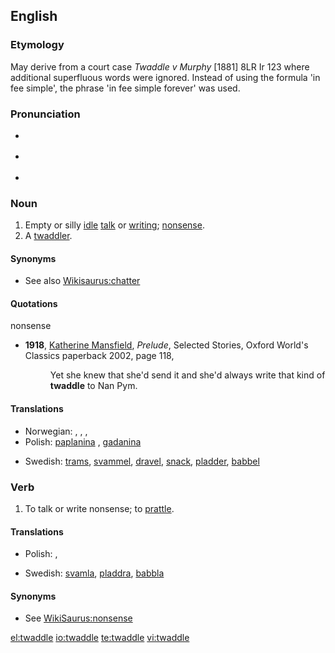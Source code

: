 ==English==

===Etymology===
{{rfe}}
May derive from a court case ''Twaddle v Murphy'' [1881] 8LR Ir 123 where additional superfluous words were ignored.   Instead of using the formula 'in fee simple', the phrase 'in fee simple forever' was used.

===Pronunciation===
* {{a|UK}} {{IPA|/ˈtwɒdəl/}}
* {{a|US}} {{IPA|/ˈtwɑdəl/}}
* {{audio|en-us-twaddle.ogg|Audio (US)}}

===Noun===
{{en-noun}}

# Empty or silly [[idle]] [[talk]] or [[writing]]; [[nonsense]].
# A [[twaddler]].

====Synonyms====
* See also [[Wikisaurus:chatter]]

====Quotations====
;nonsense
* '''1918''', [[w:Katherine Mansfield|Katherine Mansfield]], ''Prelude'', Selected Stories, Oxford World's Classics paperback 2002, page 118,
*: Yet she knew that she'd send it and she'd always write that kind of '''twaddle''' to Nan Pym.

====Translations====
{{trans-top|Empty or silly idle talk or writing; nonsense}}
* Norwegian: {{t|no|pjatt|n}}, {{t|no|tomprat|m}}, {{t|no|tullprat|m}}, {{l|no|løst}} {{l|no|prat}}
* Polish: [[paplanina]] {{f}}, [[gadanina]] {{f}}
{{trans-mid}}
* Swedish: [[trams]], [[svammel]], [[dravel]], [[snack]], [[pladder]], [[babbel]]
{{trans-bottom}}

===Verb===
{{en-verb|twaddles|twaddling|twaddled}}

# To talk or write nonsense; to [[prattle]].

====Translations====
{{trans-top|To talk or write nonsense}}
* Polish: {{t+|pl|paplać}}, {{t+|pl|gadać}}
{{trans-mid}}
* Swedish: [[svamla]], [[pladdra]], [[babbla]]
{{trans-bottom}}

====Synonyms====
* See [[WikiSaurus:nonsense]]

[[el:twaddle]]
[[io:twaddle]]
[[te:twaddle]]
[[vi:twaddle]]